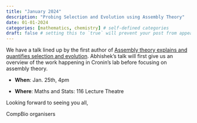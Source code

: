 ```yaml
---
title: "January 2024"
description: "Probing Selection and Evolution using Assembly Theory"
date: 01-01-2024
categories: [mathematics, chemistry] # self-defined categories
draft: false # setting this to `true` will prevent your post from appearing on your listing page until you're ready!
---
```


We have a talk lined up by the first author of [Assembly theory explains and quantifies selection and evolution](https://www.nature.com/articles/s41586-023-06600-9 "https://www.nature.com/articles/s41586-023-06600-9"). Abhishek's talk will first give us an overview of the work happening in Cronin's lab before focusing on assembly theory. 

-   **When**: Jan. 25th, 4pm 

-   **Where**: Maths and Stats: 116 Lecture Theatre\

Looking forward to seeing you all,

CompBio organisers
